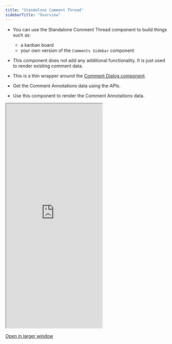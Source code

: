```yaml
---
title: "Standalone Comment Thread"
sidebarTitle: "Overview"
---
```


- You can use the Standalone Comment Thread component to build things such as:
  - a kanban board
  - your own version of the `Comments Sidebar` component

- This component does not add any additional functionality. It is just used to render existing comment data.
- This is a thin wrapper around the [Comment Dialog component](/async-collaboration/comments/customize-ui/comment-dialog/overview).
- Get the Comment Annotations data using the APIs.
- Use this component to render the Comment Annotations data.

<Frame>
    <iframe
      src="https://landing-page-demo-velt.vercel.app/?feature=comment-thread"
      allow="camera; microphone"
      className="w-full"
      height="700px"
    ></iframe>
</Frame>

[Open in larger window](https://landing-page-demo-velt.vercel.app/?feature=comment-thread)

